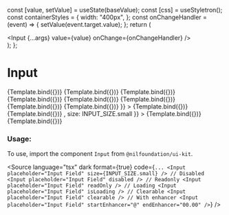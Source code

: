 
<Meta title="Form/Input" component={Input} />

  const [value, setValue] = useState(baseValue);
  const [css] = useStyletron();
  const containerStyles = {
    width: "400px",
  };
  const onChangeHandler = (event) => {
    setValue(event.target.value);
  };
  return (
    <div className={css(containerStyles)}>
      <Input {...args} value={value} onChange={onChangeHandler} />
    </div>
  );
};

# Input

<Canvas isColumn>
  <Story name="Small" args={{ placeholder: "Input Field", size: INPUT_SIZE.small }}>
    {Template.bind({})}
  </Story>
  <Story name="Medium" args={{ placeholder: "Input Field", size: INPUT_SIZE.medium }}>
    {Template.bind({})}
  </Story>
  <Story name="Disabled" args={{ placeholder: "Disabled Field", disabled: true, size: INPUT_SIZE.small }}>
    {Template.bind({})}
  </Story>
  <Story
    name="Secondary disabled"
    args={{
      placeholder: "Disabled Secondary Field",
      disabled: true,
      size: INPUT_SIZE.small,
      kind: INPUT_KIND.secondary,
    }}
  >
    {Template.bind({})}
  </Story>
  <Story name="Readonly" args={{ placeholder: "Readonly Field", readOnly: true, size: INPUT_SIZE.small }}>
    {Template.bind({})}
  </Story>
  <Story name="Password" args={{ placeholder: "Password Field", type: "password", size: INPUT_SIZE.small }}>
    {Template.bind({})}
  </Story>
  <Story name="Secondary" args={{ placeholder: "Secondary input", size: INPUT_SIZE.small, kind: INPUT_KIND.secondary }}>
    {Template.bind({})}
  </Story>
  <Story name="Error" args={{ placeholder: "Error Field", size: INPUT_SIZE.small, error: true }}>
    {Template.bind({})}
  </Story>
  <Story
    name="Loading"
    args={{ placeholder: "Loading...", size: INPUT_SIZE.small, isLoading: true, endEnhancer: <HeartIcon /> }}
  >
    {Template.bind({})}
  </Story>
  <Story
    name="With Start Enhancer"
    args={{ placeholder: "Start Enhancer", startEnhancer: "@", size: INPUT_SIZE.small }}
  >
    {Template.bind({})}
  </Story>
  <Story
    name="With End Enhancer"
    args={{ placeholder: "End Enhancer", endEnhancer: <SearchIcon />, size: INPUT_SIZE.small }}
  >
    {Template.bind({})}
  </Story>
  <Story
    name="Clearable"
    args={{ placeholder: "Clearable. Type something to check", clearable: true, size: INPUT_SIZE.small }}
  >
    {Template.bind({})}
  </Story>
</Canvas>

<ArgsTable of={Input} />

### Usage:

To use, import the component `Input` from `@nilfoundation/ui-kit`.

<Source
  language="tsx"
  dark
  format={true}
  code={`
        ...
        <Input placeholder="Input Field" size={INPUT_SIZE.small} />
        // Disabled
        <Input placeholder="Input Field" disabled />
        // Readonly
        <Input placeholder="Input Field" readOnly />
        // Loading
        <Input placeholder="Input Field" isLoading />
        // Clearable
        <Input placeholder="Input Field" clearable />
        // With enhancer
        <Input placeholder="Input Field" startEnhancer="@" endEnhancer="00.00" />
  `}
/>
